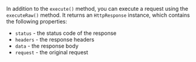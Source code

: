 In addition to the `execute()` method, you can execute a request using the `executeRaw()` method.
It returns an `HttpResponse` instance, which contains the following properties:

- `status` - the status code of the response
- `headers` - the response headers
- `data` - the response body
- `request` - the original request
